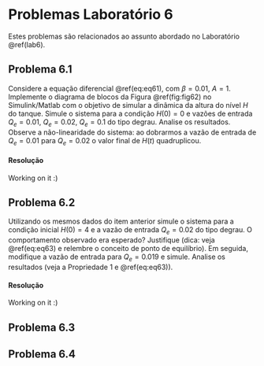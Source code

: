 # Problemas Laboratório 6 {-}

Estes problemas são relacionados ao assunto abordado no Laboratório \@ref(lab6).

## Problema 6.1 {-}

Considere a equação diferencial \@ref(eq:eq61), com $\beta = 0.01$, $A = 1$. Implemente o diagrama de blocos da Figura \@ref(fig:fig62) no Simulink/Matlab com o objetivo de simular a dinâmica da altura do nível $H$ do tanque. Simule o sistema para a condição $H(0) = 0$ e vazões de entrada $Q_e = 0.01$, $Q_e = 0.02$, $Q_e = 0.1$ do tipo degrau. Analise os resultados. Observe a não-linearidade do sistema: ao dobrarmos a vazão de entrada de $Q_e = 0.01$ para $Q_e = 0.02$ o valor final de $H(t)$ quadruplicou.

#### Resolução {-}

Working on it :)

## Problema 6.2 {-}

Utilizando os mesmos dados do item anterior simule o sistema para a condição inicial $H(0)=4$ e a vazão de entrada $Q_e = 0.02$ do tipo degrau. O comportamento observado era esperado? Justifique (dica: veja \@ref(eq:eq63) e relembre o conceito de ponto de equilíbrio). Em seguida, modifique a vazão de entrada para $Q_e = 0.019$ e simule. Analise os resultados (veja a Propriedade 1 e \@ref(eq:eq63)).

#### Resolução {-}

Working on it :)

## Problema 6.3 {-}

## Problema 6.4 {-}